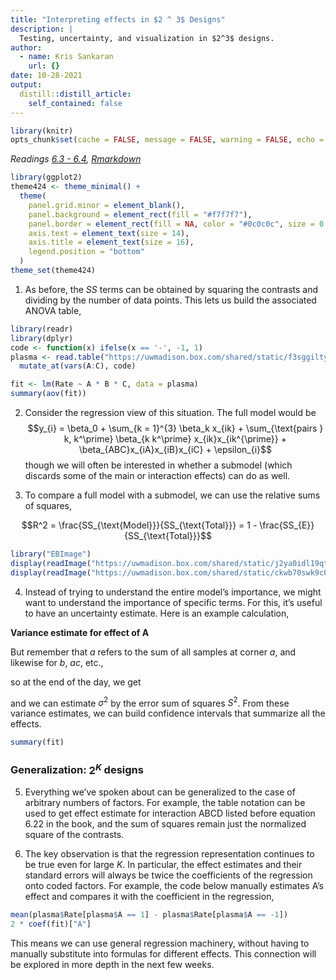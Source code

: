 ```yaml
---
title: "Interpreting effects in $2 ^ 3$ Designs"
description: |
  Testing, uncertainty, and visualization in $2^3$ designs.
author:
  - name: Kris Sankaran
    url: {}
date: 10-28-2021
output:
  distill::distill_article:
    self_contained: false
---
```


```r
library(knitr)
opts_chunk$set(cache = FALSE, message = FALSE, warning = FALSE, echo = TRUE)
```

_Readings [6.3 - 6.4](https://www.wiley.com/en-us/Design+and+Analysis+of+Experiments%2C+10th+Edition-p-9781119492443#content-section), [Rmarkdown](https://github.com/krisrs1128/stat424_f21/blob/main/_posts/2021-08-16-week8-4/week8-4.Rmd)_

```r
library(ggplot2)
theme424 <- theme_minimal() + 
  theme(
    panel.grid.minor = element_blank(),
    panel.background = element_rect(fill = "#f7f7f7"),
    panel.border = element_rect(fill = NA, color = "#0c0c0c", size = 0.6),
    axis.text = element_text(size = 14),
    axis.title = element_text(size = 16),
    legend.position = "bottom"
  )
theme_set(theme424)
```

1. As before, the $SS$ terms can be obtained by squaring the contrasts and
dividing by the number of data points. This lets us build the associated ANOVA table,

```r
library(readr)
library(dplyr)
code <- function(x) ifelse(x == '-', -1, 1)
plasma <- read.table("https://uwmadison.box.com/shared/static/f3sggiltyl5ycw1gu1vq7uv7omp4pjdg.txt", header = TRUE) %>%
  mutate_at(vars(A:C), code)
```

```r
fit <- lm(Rate ~ A * B * C, data = plasma)
summary(aov(fit))
```

2. Consider the regression view of this situation. The full model would be
$$y_{i} = \beta_0 + \sum_{k = 1}^{3} \beta_k x_{ik} + \sum_{\text{pairs } k, k^\prime} \beta_{k k^\prime} x_{ik}x_{ik^{\prime}} + \beta_{ABC}x_{iA}x_{iB}x_{iC} + \epsilon_{i}$$
though we will often be interested in whether a submodel (which discards some of
the main or interaction effects) can do as well.
	
3. To compare a full model with a submodel, we can use the relative sums of squares,

$$R^2 = \frac{SS_{\text{Model}}}{SS_{\text{Total}}} = 1 - \frac{SS_{E}}{SS_{\text{Total}}}$$

```r
library("EBImage")
display(readImage("https://uwmadison.box.com/shared/static/j2ya0idl19qtdwb991oq14hak97f8qla.png"))
display(readImage("https://uwmadison.box.com/shared/static/ckwb70swk9c0nr1h5nkt44wh8emzw07k.png"))
```

4. Instead of trying to understand the entire model’s importance, we might want
to understand the importance of specific terms. For this, it’s useful to have an
uncertainty estimate. Here is an example calculation,

__Variance estimate for effect of A__

\begin{align*}
\text{Var}\left(\text{Effect }A\right) &= \text{Var}\left(\frac{1}{2^{K - 1} n}\left(a - b - c + ab + ...\right)\right) \\
&= \left(\frac{1}{2^{K - 1} n}\right)^2\text{Var}\left(a - b - ac + ab + ...\right)
\end{align*}

But remember that $a$ refers to the sum of all samples at corner $a$, and likewise for $b$, $ac$, etc.,
\begin{align*}
\text{Var}\left(a - b - ac + ab + ...\right) &= \text{Var}\left(\sum_{\text{corner } a}y_{i} - \sum_{\text{corner }b}y_{i} - \sum_{\text{corner }ac}y_{i} + ...\right) \\
&= \sum_{\text{corner } a}\text{Var}\left(y_i\right) + \sum_{\text{corner }b}\text{Var}\left(y_i\right) + ...  \\
&= 2^K n \sigma^2
\end{align*}

so at the end of the day, we get
\begin{align*}
\text{Var}\left(\text{Effect }A\right) &= \frac{\sigma^2}{2^{K - 2}n}
\end{align*}

and we can estimate $\sigma^2$ by the error sum of squares $S^2$. From these
variance estimates, we can build confidence intervals that summarize all the
effects.

```r
summary(fit)
```

### Generalization: $2^K$ designs

5. Everything we’ve spoken about can be generalized to the case of arbitrary
numbers of factors. For example, the table notation can be used to get effect
estimate for interaction ABCD listed before equation 6.22 in the book, and the
sum of squares remain just the normalized square of the contrasts.

6. The key observation is that the regression representation continues to be
true even for large $K$. In particular, the effect estimates and their standard
errors will always be twice the coefficients of the regression onto coded
factors. For example, the code below manually estimates A's effect and compares
it with the coefficient in the regression,

```r
mean(plasma$Rate[plasma$A == 1] - plasma$Rate[plasma$A == -1])
2 * coef(fit)["A"]
```

This means we can use general regression machinery, without having to
manually substitute into formulas for different effects. This connection will be
explored in more depth in the next few weeks.